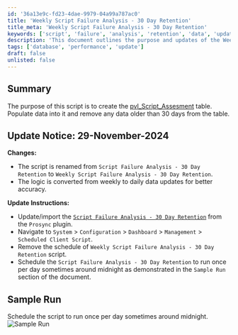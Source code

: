 ```yaml
---
id: '36a13e9c-fd23-4dae-9979-04a99a787ac0'
title: 'Weekly Script Failure Analysis - 30 Day Retention'
title_meta: 'Weekly Script Failure Analysis - 30 Day Retention'
keywords: ['script', 'failure', 'analysis', 'retention', 'data', 'update']
description: 'This document outlines the purpose and updates of the Weekly Script Failure Analysis - 30 Day Retention script, which creates and manages a data table for script failure assessments, ensuring data is accurately updated daily and older data is removed efficiently.'
tags: ['database', 'performance', 'update']
draft: false
unlisted: false
---
```

## Summary

The purpose of this script is to create the [pvl_Script_Assesment](https://proval.itglue.com/DOC-5078775-16804952) table. Populate data into it and remove any data older than 30 days from the table.

## Update Notice: 29-November-2024

**Changes:**
- The script is renamed from `Script Failure Analysis - 30 Day Retention` to `Weekly Script Failure Analysis - 30 Day Retention`.
- The logic is converted from weekly to daily data updates for better accuracy.

**Update Instructions:**
- Update/import the [`Script Failure Analysis - 30 Day Retention`](https://proval.itglue.com/5078775/docs/16804995) from the `Prosync` plugin.
- Navigate to `System` > `Configuration` > `Dashboard` > `Management` > `Scheduled Client Script`.
- Remove the schedule of `Weekly Script Failure Analysis - 30 Day Retention` script.
- Schedule the `Script Failure Analysis - 30 Day Retention` to run once per day sometimes around midnight as demonstrated in the `Sample Run` section of the document.

## Sample Run

Schedule the script to run once per day sometimes around midnight.  
![Sample Run](../../../static/img/Script-Failure-Analysis---30-Day-Retention/image_1.png)











